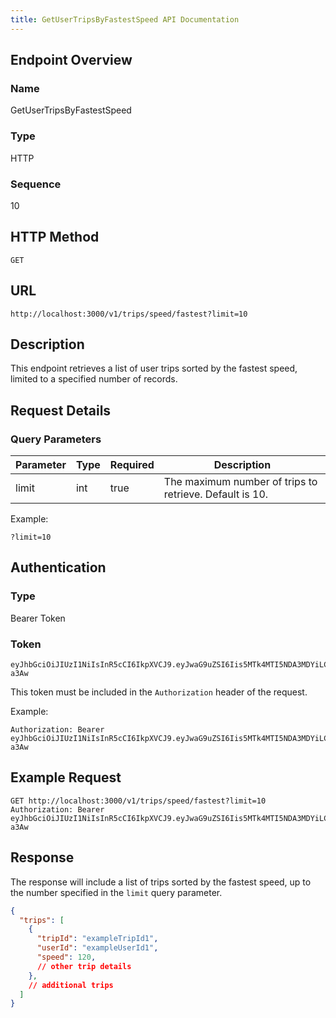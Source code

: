 ```yaml
---
title: GetUserTripsByFastestSpeed API Documentation
---
```


<GetUserTripsByFastestSpeed />

## Endpoint Overview

### Name
GetUserTripsByFastestSpeed

### Type
HTTP

### Sequence
10

## HTTP Method
`GET`

## URL
```
http://localhost:3000/v1/trips/speed/fastest?limit=10
```

## Description
This endpoint retrieves a list of user trips sorted by the fastest speed, limited to a specified number of records.

## Request Details

### Query Parameters
| Parameter | Type | Required | Description |
|-----------|------|----------|-------------|
| limit     | int  | true     | The maximum number of trips to retrieve. Default is 10. |

Example:
```
?limit=10
```

## Authentication

### Type
Bearer Token

### Token
```
eyJhbGciOiJIUzI1NiIsInR5cCI6IkpXVCJ9.eyJwaG9uZSI6Iis5MTk4MTI5NDA3MDYiLCJ1aWQiOiI1Z2VhcGdhcHhzIn0.yNyKfoOQouzSNDwp_5rJ9CAEMVJo5uqueJHNpG-a3Aw
```

This token must be included in the `Authorization` header of the request.

Example:
```http
Authorization: Bearer eyJhbGciOiJIUzI1NiIsInR5cCI6IkpXVCJ9.eyJwaG9uZSI6Iis5MTk4MTI5NDA3MDYiLCJ1aWQiOiI1Z2VhcGdhcHhzIn0.yNyKfoOQouzSNDwp_5rJ9CAEMVJo5uqueJHNpG-a3Aw
```

## Example Request
```
GET http://localhost:3000/v1/trips/speed/fastest?limit=10
Authorization: Bearer eyJhbGciOiJIUzI1NiIsInR5cCI6IkpXVCJ9.eyJwaG9uZSI6Iis5MTk4MTI5NDA3MDYiLCJ1aWQiOiI1Z2VhcGdhcHhzIn0.yNyKfoOQouzSNDwp_5rJ9CAEMVJo5uqueJHNpG-a3Aw
```

## Response
The response will include a list of trips sorted by the fastest speed, up to the number specified in the `limit` query parameter. 

```json
{
  "trips": [
    {
      "tripId": "exampleTripId1",
      "userId": "exampleUserId1",
      "speed": 120,
      // other trip details
    },
    // additional trips
  ]
}
```